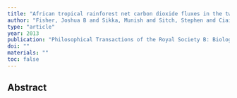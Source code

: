 ```yaml
---
title: "African tropical rainforest net carbon dioxide fluxes in the twentieth century"
author: "Fisher, Joshua B and Sikka, Munish and Sitch, Stephen and Ciais, Philippe and Poulter, Benjamin and Galbraith, David and Lee, Jung-Eun and Huntingford, Chris and Viovy, Nicolas and Zeng, Ning and others"
type: "article"
year: 2013
publication: "Philosophical Transactions of the Royal Society B: Biological Sciences"
doi: ""
materials: ""
toc: false
---
```


## Abstract

